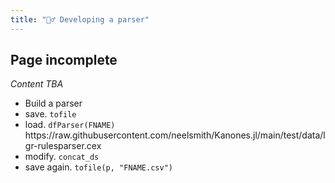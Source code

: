 ```yaml
---
title: "🤷‍♂️ Developing a parser"
---
```



::: {.callout-warning}
## Page incomplete

*Content TBA*
:::



- Build a parser
- save. `tofile`
- load. `dfParser(FNAME)` https://raw.githubusercontent.com/neelsmith/Kanones.jl/main/test/data/lgr-rulesparser.cex
- modify. `concat_ds`
- save again. `tofile(p, "FNAME.csv")`

